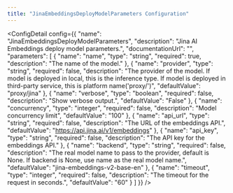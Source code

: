 ```yaml
---
title: "JinaEmbeddingsDeployModelParameters Configuration"
---
```



<ConfigDetail config={{
  "name": "JinaEmbeddingsDeployModelParameters",
  "description": "Jina AI Embeddings deploy model parameters.",
  "documentationUrl": "",
  "parameters": [
    {
      "name": "name",
      "type": "string",
      "required": true,
      "description": "The name of the model."
    },
    {
      "name": "provider",
      "type": "string",
      "required": false,
      "description": "The provider of the model. If model is deployed in local, this is the inference type. If model is deployed in third-party service, this is platform name('proxy/<platform>')",
      "defaultValue": "proxy/jina"
    },
    {
      "name": "verbose",
      "type": "boolean",
      "required": false,
      "description": "Show verbose output.",
      "defaultValue": "False"
    },
    {
      "name": "concurrency",
      "type": "integer",
      "required": false,
      "description": "Model concurrency limit",
      "defaultValue": "100"
    },
    {
      "name": "api_url",
      "type": "string",
      "required": false,
      "description": "The URL of the embeddings API.",
      "defaultValue": "https://api.jina.ai/v1/embeddings"
    },
    {
      "name": "api_key",
      "type": "string",
      "required": false,
      "description": "The API key for the embeddings API."
    },
    {
      "name": "backend",
      "type": "string",
      "required": false,
      "description": "The real model name to pass to the provider, default is None. If backend is None, use name as the real model name.",
      "defaultValue": "jina-embeddings-v2-base-en"
    },
    {
      "name": "timeout",
      "type": "integer",
      "required": false,
      "description": "The timeout for the request in seconds.",
      "defaultValue": "60"
    }
  ]
}} />

